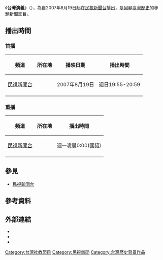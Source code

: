 {{otheruses|subject=[[民視新聞台|民視新聞台]]的塊狀新聞節目|other=[[台視|台視]]1996年播出的連續劇|臺灣演義 (電視劇)}}
{{多個問題|
{{update|time=2021-07-12}}
{{unreferenced|time=2018-11-21T04:14:21+00:00}}
{{expand|time=2010-07-14T09:04:18+00:00}}}}
{{In-progress_tvshow|台灣演義}}
{{Infobox television
| show_name            = 台灣演義
| original_name        = Taiwan History
| image                = 
| caption              = 
| show_name_2          = 
| genre                = [[台灣歷史|台灣歷史]]專題[[新聞節目|新聞節目]]
| format               = 
| creator              = 
| developer            = 
| writer               = 
| director             = 
| creative_director    = 
| presenter            = [[胡婉玲|胡婉玲]]
| starring             = 
| judges               = 
| voices               = 
| narrated             = 
| slogan               = '''典藏台灣記憶<br />再現世紀風華'''
| theme_music_composer = 
| opentheme            = 
| endtheme             = 
| composer             = 
| country              = {{ROC}}
| language             = [[國語|國語]]、[[台語|台語]]（視節目）
| 字幕                  = [[中文|中文]]
| num_seasons          = <!-- or num_series -->
| num_episodes         = 
| list_episodes        = 
| supervising_producer = 
| executive_producer   = [[蕭慧芬|蕭慧芬]]
| producer             = 胡婉玲
| editor               = 
| location             = 
| cinematography       = 
| camera               = 
| runtime              = 30－60分鐘不等（含廣告）
| company              = [[民間全民電視公司|民視電視股份有限公司]]
| distributor          = 
| channel              = [[民視新聞台|民視新聞台]]<!-- or network -->
| picture_format       = 
| audio_format         = 
| first_run            = {{TWN}}
| first_aired          = {{Start date|2007|8|19}}
| last_aired           = 至今{{End date|||}} 
| 播出時間              = 週日19:55－20:59
| preceded_by          = 
| followed_by          = 
| related              = 
| website              = http://www.ftv.com.tw/newsprog/taiwan/
| website_title        = 台灣演義
| production_website   = 
}}
《'''台灣演義'''》（{{lang-en|'''Taiwan History'''}}），為自2007年8月19日起在[[民視新聞台|民視新聞台]]播出，是回顧[[臺灣|臺灣]][[歷史|歷史]]的專題[[新聞節目|新聞節目]]。

==播出時間==
===首播===
{| class="wikitable" style="text-align:center"
|- 
!頻道||所在地||播映日期||播出時間
|-
|[[民視新聞台|民視新聞台]]||{{TWN}}||2007年8月19日||週日19:55-20:59
|-
|}

===重播===
{| class="wikitable" style="text-align:center"
|- 
!頻道||所在地||播出時間
|-
|[[民視新聞台|民視新聞台]]||{{TWN}}||週一凌晨0:00(國語)
|-
|}

== 參見 ==
*[[民視新聞台|民視新聞台]]

==參考資料==
{{reflist}}

== 外部連結 ==
*{{official|http://www.ftv.com.tw/newsprog/taiwan/ |台灣演義}}
*{{facebook|我愛台灣演義ㄛ-362688365211|我愛台灣演義ㄛ}}
*{{youtube|playlist=PLf2VRok0uRO2bH10tnVg9rWCIGeddXcSk|台灣演義}}

{{電視節目的變遷
|電視台={{flagicon|ROC}}[[民視新聞台|民視新聞台]]
|播放檔次=每週日19:55-20:59
|節目名稱=台灣演義<br />（2007年8月19日-至今）
|上一節目=
|下一節目=
}}

[[Category:台灣社教節目|Category:台灣社教節目]]
[[Category:民視新聞|Category:民視新聞]]
[[Category:台灣歷史背景作品|Category:台灣歷史背景作品]]